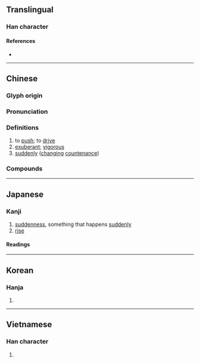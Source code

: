 {{also|艴}}
{{character info/new}}
==Translingual==

===Han character===
{{Han char|rn=19|rad=力|as=07|sn=9|four=44427|canj=JDKS|ids=⿰孛力}}

====References====
* {{Han ref|kx=0147.270|dkj=02351|dj=0332.080|hdz=10370.150|uh=52C3|ud=21187|bh=AB6B|bd=43883}}

----

==Chinese==
{{zh-forms}}

===Glyph origin===
{{Han etym}}

===Pronunciation===
{{zh-pron
|m=bó
|c=but6
|mn=pu̍t
|mc=y
|oc=y
|ma=
|cat=v,a,adv
}}

===Definitions===
{{zh-hanzi}}

# to [[push]]; to [[drive]]
# [[exuberant]]; [[vigorous]]
# [[suddenly]] ([[changing]] [[countenance]])

===Compounds===
{{zh-der|勃喇喇|勃發|勃朗特|勃然色變|勃騰|勃律|勃起|咆勃|勃極烈|勃勃|婦姑勃谿|勃浪鼓|勃谿|勃興|噴勃|勃窣|勃騰騰|勃朗峰|勃滃|勃然大怒|勃鬱|勃露斯|勃然|勃如|勃然變色|勃然作色|激勃素|朝氣勃勃|氣勃勃|生氣勃勃|朝氣蓬勃|生機勃勃|生氣蓬勃|牛溲馬勃|蓬勃|馬勃|鬱勃|苾勃|興致勃勃|馬勃牛溲|雄心勃勃|蓬蓬勃勃|英氣勃勃|蓊勃|興致勃發|野心勃勃|阿勃勒|勃朗運動}}

----

==Japanese==

===Kanji===
{{ja-kanji|grade=|rs=力07}}

# [[suddenness]], something that happens [[suddenly]]
# [[rise]]

====Readings====
{{ja-readings
|goon=ぼち
|kanon=ほつ
|kanyoon=ぼつ
|kun=にわ-かに, おこ-る
}}

----

==Korean==

===Hanja===
{{ko-hanja|hangeul=발|rv=bal|mr=pal}}

# {{defn|lang=ko|sort=力07}}

----

==Vietnamese==

===Han character===
{{vi-hantu|[[bột]]|rs=力07}}

# {{defn|lang=vi|sort=力07}}